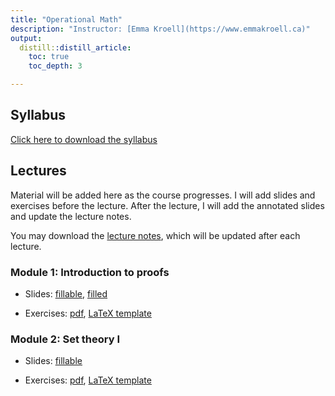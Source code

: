 ```yaml
---
title: "Operational Math"
description: "Instructor: [Emma Kroell](https://www.emmakroell.ca)"
output:
  distill::distill_article:
    toc: true
    toc_depth: 3

---
```


## Syllabus
[Click here to download the syllabus](Math/2023/syllabus/syllabus_operational_math.pdf)


## Lectures

Material will be added here as the course progresses. I will add slides and exercises before the lecture. After the lecture, I will add the annotated slides and update the lecture notes. 


<!-- Note: I will comment these in as the course progresses. Before each lecture students will have access to the slides with blanks as well as the exercises (either a pdf or a tex file they can fill in). After each lecture I will add the filled-in slides (I will hand-write during the lecture) and update the lecture notes -->


You may download the [lecture notes](Math/2023/lecture_notes/math_notes.pdf), which will be updated after each lecture.



### Module 1: Introduction to proofs

- Slides: [fillable](Math/2023/module1/slides.pdf),  [filled](Math/2023/module1/slides_filled.pdf) 

- Exercises: [pdf](Math/2023/module1/exercises.pdf), [LaTeX template](Math/2023/module1/exercises.tex) <!--, [solutions](Math/2022/module1/exercise_solutions.pdf)
-->


### Module 2: Set theory I

- Slides: [fillable](Math/2023/module2/slides.pdf)<!--, [filled](Math/2022/module2/slides_filled.pdf)-->

- Exercises: [pdf](Math/2023/module2/exercises.pdf), [LaTeX template](Math/2023/module2/exercises.tex)<!--, [solutions](Math/2022/module2/exercise_solutions.pdf)
-->

<!-- 
### Module 3: Set theory II and metric spaces I

- Slides: [fillable](Math/2022/module3/slides.pdf), [filled](Math/2022/module3/slides_filled.pdf)

- Exercises: [pdf](Math/2022/module3/exercises.pdf), [LaTeX template](Math/2022/module3/exercises.tex), [solutions](Math/2022/module3/exercise_solutions.pdf)
-->

<!-- 
### Module 4: Metric spaces II

- Slides: [fillable](Math/2022/module4/slides.pdf), [filled](Math/2022/module4/slides_filled.pdf)

- Exercises: [pdf](Math/2022/module4/exercises.pdf), [LaTeX template](Math/2022/module4/exercises.tex), [solutions](Math/2022/module4/exercise_solutions.pdf)
-->

<!-- 
### Module 5: Metric spaces III and Topology I

- Slides: [fillable](Math/2022/module5/slides.pdf), [filled](Math/2022/module5/slides_filled.pdf)

- Exercises: [pdf](Math/2022/module5/exercises.pdf), [LaTeX](Math/2022/module5/exercises.tex), [solutions](Math/2022/module5/exercise_solutions.pdf) 
-->

<!-- 
### Module 6: Topology II and intro to linear algebra

- Slides: [fillable](Math/2022/module6/slides.pdf), [filled](Math/2022/module6/slides_filled.pdf)

- Exercises: [pdf](Math/2022/module6/exercises.pdf), [LaTeX](Math/2022/module6/exercises.tex), [solutions](Math/2022/module6/exercise_solutions.pdf) 
-->

<!-- 
### Module 7: Linear algebra I

- Slides: [fillable](Math/2022/module7/slides.pdf), [filled](Math/2022/module7/slides_filled.pdf)

- Exercises: [pdf](Math/2022/module7/exercises.pdf), [LaTeX](Math/2022/module7/exercises.tex), [solutions](Math/2022/module7/exercise_solutions.pdf)
-->

<!-- 
### Module 8: Linear algebra II

- Slides: [fillable](Math/2022/module8/slides.pdf), [filled](Math/2022/module8/slides_filled.pdf)

- Exercises: [pdf](Math/2022/module8/exercises.pdf), [LaTeX](Math/2022/module8/exercises.tex), [solutions](Math/2022/module8/exercise_solutions.pdf)
-->

<!-- 
### Module 9: Linear algebra III

- Slides: [fillable](Math/2022/module9/slides.pdf), [filled](Math/2022/module9/slides_filled.pdf)

- Exercises: [pdf](Math/2022/module9/exercises.pdf), [LaTeX](Math/2022/module9/exercises.tex), [solutions](Math/2022/module9/exercise_solutions.pdf)
-->

<!-- 
### Module 10: Differentiation and integration

- Slides: [fillable](Math/2022/module10/slides.pdf), [filled](Math/2022/module10/slides_filled.pdf)

- Exercises: [pdf](Math/2022/module10/exercises.pdf), [LaTeX](Math/2022/module10/exercises.tex), [solutions](Math/2022/module10/exercise_solutions.pdf)
-->






